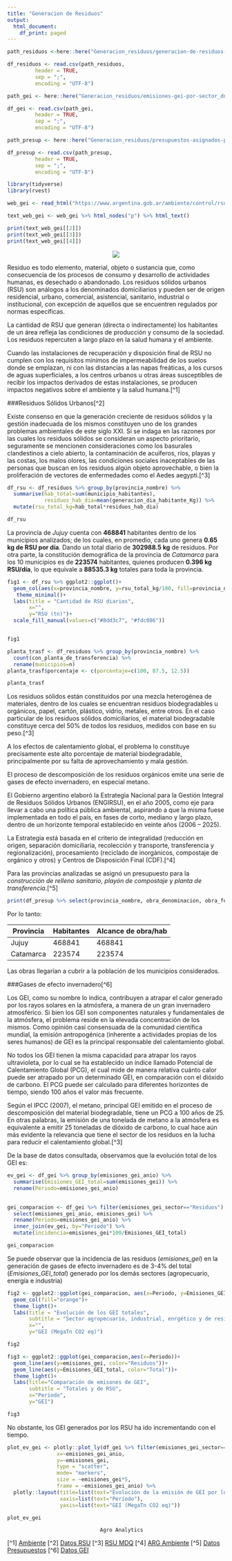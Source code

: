 ---
title: "Generacion de Residuos"
output:
  html_document:
    df_print: paged
---

```{r message=FALSE, warning=FALSE, echo=FALSE}
path_residuos <-here::here("Generacion_residuos/generacion-de-residuos-solidos-urbanos-por-provincia.csv")

df_residuos <- read.csv(path_residuos,
         header = TRUE,
         sep = ";",
         encoding = "UTF-8")

```


```{r echo=FALSE}
path_gei <- here::here("Generacion_residuos/emisiones-gei-por-sector_dncc.csv")

df_gei <- read.csv(path_gei,
         header = TRUE,
         sep = ";",
         encoding = "UTF-8")
```

```{r echo=FALSE}
path_presup <- here::here("Generacion_residuos/presupuestos-asignados-para-construccion-obras.csv")

df_presup <- read.csv(path_presup,
         header = TRUE,
         sep = ";",
         encoding = "UTF-8")
```

```{r message=FALSE, warning=FALSE, echo=FALSE}
library(tidyverse)
library(rvest)
```

```{r include=FALSE}
web_gei <- read_html("https://www.argentina.gob.ar/ambiente/control/rsu", encoding = "UTF-8")

text_web_gei <- web_gei %>% html_nodes("p") %>% html_text()

print(text_web_gei[[2]])
print(text_web_gei[[3]])
print(text_web_gei[[4]])
```


<center>

![](rsu.jpg)

</center>





Residuo es todo elemento, material, objeto o sustancia que, como consecuencia de los procesos de consumo y desarrollo de actividades humanas, es desechado o abandonado. Los residuos sólidos urbanos (RSU) son análogos a los denominados domiciliarios y pueden ser de origen residencial, urbano, comercial, asistencial, sanitario, industrial o institucional, con excepción de aquellos que se encuentren regulados por normas específicas.

La cantidad de RSU que generan (directa o indirectamente) los habitantes de un área refleja las condiciones de producción y consumo de la sociedad. Los residuos repercuten a largo plazo en la salud humana y el ambiente.

Cuando las instalaciones de recuperación y disposición final de RSU no cumplen con los requisitos mínimos de impermeabilidad de los suelos donde se emplazan, ni con las distancias a las napas freáticas, a los cursos de aguas superficiales, a los centros urbanos u otras áreas susceptibles de recibir los impactos derivados de estas instalaciones, se producen impactos negativos sobre el ambiente y la salud humana.[^1]



###Residuos Sólidos Urbanos[^2]


Existe consenso en que la generación creciente de residuos sólidos y la gestión inadecuada de los mismos constituyen uno de los grandes problemas ambientales de este siglo XXI. Si se indaga en las razones por las cuales los residuos sólidos se consideran un aspecto prioritario, seguramente se mencionen consideraciones como los basurales clandestinos a cielo abierto, la contaminación de acuíferos, ríos, playas y las costas, los malos olores, las condiciones sociales inaceptables de las personas que buscan en los residuos algún objeto aprovechable, o bien la proliferación de vectores de enfermedades como el Aedes aegypti.[^3]


```{r echo=FALSE}
df_rsu <- df_residuos %>% group_by(provincia_nombre) %>% 
  summarise(hab_total=sum(municipio_habitantes),
            residuos_hab_dia=mean(generacion_dia_habitante_Kg)) %>% 
  mutate(rsu_total_kg=hab_total*residuos_hab_dia)

df_rsu
```

La provincia de *Jujuy* cuenta con **468841** habitantes dentro de los municipios analizados; de los cuales, en promedio, cada uno genera **0.65 kg de RSU por día**. Dando un total diario de **302988.5 kg** de residuos.
Por otra parte, la constitución demográfica de la provincia de *Catamarca* para los 10 municipios es de **223574** habitantes, quienes producen **0.396 kg RSU/día**, lo que equivale a **88535.3 kg** totales para toda la provincia.


```{r message=FALSE, warning=FALSE, echo=FALSE}

fig1 <- df_rsu %>% ggplot2::ggplot()+
  geom_col(aes(x=provincia_nombre, y=rsu_total_kg/100, fill=provincia_nombre))+
   theme_minimal()+
  labs(title = "Cantidad de RSU diarios",
       x="",
       y="RSU (tn)")+
  scale_fill_manual(values=c("#8dd3c7", "#fdc086"))


fig1
```

```{r echo=FALSE}
planta_trasf <- df_residuos %>% group_by(provincia_nombre) %>% 
  count(con_planta_de_transferencia) %>% 
  rename(municipios=n)
planta_trasf$porcentaje <- c(porcentaje=c(100, 87.5, 12.5))

planta_trasf
```


Los residuos sólidos están constituidos por una mezcla heterogénea de materiales, dentro de los cuales se encuentran residuos biodegradables u orgánicos, papel, cartón, plástico, vidrio, metales, entre otros. En el caso particular de los residuos sólidos domiciliarios, el material biodegradable constituye cerca del 50% de todos los residuos, medidos con base en su peso.[^3]

A los efectos de calentamiento global, el problema lo constituye precisamente este alto porcentaje de material biodegradable, principalmente por su falta de aprovechamiento y mala gestión.

El proceso de descomposición de los residuos orgánicos emite una serie de gases de efecto invernadero, en especial metano.

El Gobierno argentino elaboró la Estrategia Nacional para la Gestión Integral de Residuos Sólidos Urbanos (ENGIRSU), en el año 2005, como eje para llevar a cabo una política pública ambiental, aspirando a que la misma fuese implementada en todo el país, en fases de corto, mediano y largo plazo, dentro de un horizonte temporal establecido en veinte años (2006 – 2025).

La Estrategia está basada en el criterio de integralidad (reducción en origen, separación domiciliaria, recolección y transporte, transferencia y regionalización), procesamiento (reciclado de inorgánicos, compostaje de orgánico y otros) y Centros de Disposición Final (CDF).[^4]


Para las provincias analizadas se asignó un presupuesto para la *_construcción de relleno sanitario_*, *_playón de compostaje_* y *_planta de transferencia_*.[^5]

```{r echo=FALSE}
print(df_presup %>% select(provincia_nombre, obra_denominacion, obra_fecha_inicio,obra_poblacion_alcanzada))
```

Por lo tanto:

Provincia | Habitantes | Alcance de obra/hab
---|---|---
Jujuy | 468841 | 468841
Catamarca | 223574 | 223574

Las obras llegarían a cubrir a la población de los municipios considerados.



###Gases de efecto invernadero[^6]


Los GEI, como su nombre lo indica, contribuyen a atrapar el calor generado por los rayos solares en la atmósfera, a manera de un gran invernadero atmosférico. Si bien los GEI son componentes naturales y fundamentales de la atmósfera, el problema reside en la elevada concentración de los mismos. Como opinión casi consensuada de la comunidad científica mundial, la emisión antropogénica (inherente a actividades propias de los seres humanos) de GEI es la principal responsable del calentamiento global.

No todos los GEI tienen la misma capacidad para atrapar los rayos ultravioleta, por lo cual se ha establecido un índice llamado Potencial de Calentamiento Global (PCG), el cual mide de manera relativa cuánto calor puede ser atrapado por un determinado GEI, en comparación con el dióxido de carbono. El PCG puede ser calculado para diferentes horizontes de tiempo, siendo 100 años el valor más frecuente.

Según el IPCC (2007), el metano, principal GEI emitido en el proceso de descomposición del material biodegradable, tiene un PCG a 100 años de 25. En otras palabras, la emisión de una tonelada de metano a la atmósfera es equivalente a emitir 25 toneladas de dióxido de carbono, lo cual hace aún más evidente la relevancia que tiene el sector de los residuos en la lucha para reducir el calentamiento global.[^3]

De la base de datos consultada, observamos que la evolución total de los GEI es:

```{r include=FALSE}
ev_gei <- df_gei %>% group_by(emisiones_gei_anio) %>% 
  summarise(Emisiones_GEI_total=sum(emisiones_gei)) %>% 
  rename(Periodo=emisiones_gei_anio)
  
```


```{r echo=FALSE}
gei_comparacion <- df_gei %>% filter(emisiones_gei_sector=="Residuos") %>% 
  select(emisiones_gei_anio, emisiones_gei) %>% 
  rename(Periodo=emisiones_gei_anio) %>% 
  inner_join(ev_gei, by="Periodo") %>% 
  mutate(incidencia=emisiones_gei*100/Emisiones_GEI_total)

gei_comparacion
```

Se puede observar que la incidencia de las residuos (*emisiones_gei*) en la generación de gases de efecto invernadero es de 3-4% del total (*Emisiones_GEI_total*) generado por los demás sectores (agropecuario, energía e industria)

```{r echo=FALSE}
fig2 <- ggplot2::ggplot(gei_comparacion, aes(x=Periodo, y=Emisiones_GEI_total))+
  geom_col(fill="orange")+
  theme_light()+
  labs(title = "Evolución de los GEI totales",
       subtitle = "Sector agropecuario, industrial, enrgético y de residuos",
       x="",
       y="GEI (MegaTn CO2 eq)")

fig2

```

```{r echo=FALSE}
fig3 <- ggplot2::ggplot(gei_comparacion,aes(x=Periodo))+
  geom_line(aes(y=emisiones_gei, color="Residuos"))+
  geom_line(aes(y=Emisiones_GEI_total, color="Total"))+
  theme_light()+
  labs(title="Comparación de emisones de GEI",
       subtitle = "Totales y de RSU",
       x="Periodo",
       y="GEI")

fig3
```


No obstante, los GEI generados por los RSU ha ido incrementando con el tiempo.

```{r echo=FALSE}
plot_ev_gei <- plotly::plot_ly(df_gei %>% filter(emisiones_gei_sector=="Residuos"),
                x=~emisiones_gei_anio,
                y=~emisiones_gei,
                type = "scatter",
                mode= "markers",
                size = ~emisiones_gei*5,
                frame = ~emisiones_gei_anio) %>% 
  plotly::layout(title=list(text="Evolución de la emisión de GEI por los Residuos"),
                 xaxis=list(text="Periodo"),
                 yaxis=list(text="GEI (MegaTn CO2 eq)"))

plot_ev_gei

```


                                  Agro Analytics


[^1] [Ambiente](https://www.argentina.gob.ar/ambiente/control/rsu)
[^2] [Datos RSU](https://datos.gob.ar/dataset/ambiente-generacion-residuos)
[^3] [RSU MDQ](https://www.mardelplata.gob.ar/Contenido/residuos-y-cambio-clim%C3%A1tico)
[^4] [ARG Ambiente](https://www.argentina.gob.ar/ambiente/control/estrategia-nacional)
[^5] [Datos Presupuestos](https://datos.gob.ar/dataset/ambiente-asignacion-presupuestaria-para-construccion-obras-para-tratamientos-residuos)
[^6] [Datos GEI](https://datos.gob.ar/dataset/ambiente-emisiones-gases-efecto-invernadero-gei)
